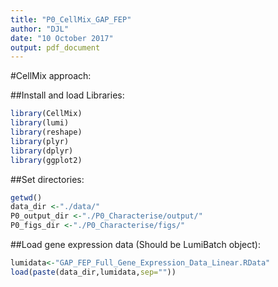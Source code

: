```yaml
---
title: "P0_CellMix_GAP_FEP"
author: "DJL"
date: "10 October 2017"
output: pdf_document
---
```


#CellMix approach:

##Install and load Libraries:
```r


library(CellMix)
library(lumi)
library(reshape)
library(plyr)
library(dplyr)
library(ggplot2)


```



##Set directories:
```r
getwd()
data_dir <-"./data/"
P0_output_dir <-"./P0_Characterise/output/"
P0_figs_dir <-"./P0_Characterise/figs/"

```


##Load gene expression data (Should be LumiBatch object):
```r

lumidata<-"GAP_FEP_Full_Gene_Expression_Data_Linear.RData"
load(paste(data_dir,lumidata,sep=""))


```

